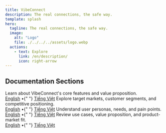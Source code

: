 ```yaml
---
title: VibeConnect
description: The real connections, the safe way.
template: splash
hero:
  tagline: The real connections, the safe way.
  image:
    alt: "Logo"
    file: ./../../../assets/logo.webp
  actions:
    - text: Explore
      link: /en/description/
      icon: right-arrow
---
```



## Documentation Sections

<CardGrid stagger>
  <Card title="Product Overview" icon="star">
    Learn about VibeConnect's core features and value proposition.
    <br />
    <a href="/en/description/">English</a> •{" "}
    <a href="/vi/description/">Tiếng Việt</a>
  </Card>
  <Card title="Market Analysis" icon="chart">
    Explore target markets, customer segments, and competitive positioning.
    <br />
    <a href="/en/target-market/">English</a> •{" "}
    <a href="/vi/target-market/">Tiếng Việt</a>
  </Card>
  <Card title="User Research" icon="user">
    Understand user personas, needs, and pain points.
    <br />
    <a href="/en/user-personas/">English</a> •{" "}
    <a href="/vi/user-personas/">Tiếng Việt</a>
  </Card>
  <Card title="Product Strategy" icon="rocket">
    Review use cases, value proposition, and product-market fit.
    <br />
    <a href="/en/use-cases/">English</a> •{" "}
    <a href="/vi/use-cases/">Tiếng Việt</a>
  </Card>
</CardGrid>
